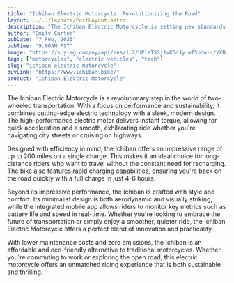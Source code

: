 ```yaml
---
title: "Ichiban Electric Motorcycle: Revolutionizing the Road"
layout: ../../layouts/PostLayout.astro
description: "The Ichiban Electric Motorcycle is setting new standards in the world of electric two-wheelers with its cutting-edge design and performance."
author: "Emily Carter"
pubDate: "7 Feb, 2025"
pubTime: "9:00AM PST"
image: "https://s.yimg.com/ny/api/res/1.2/UPleT5Sj1vK6dJy.wf5pdw--/YXBwaWQ9aGlnaGxhbmRlcjt3PTI0MDA7aD0xMzUwO2NmPXdlYnA-/https://media.zenfs.com/en/robb_report_967/3b007450840d3b6b790455cc7b1da49c"
tags: ["motorcycles", "electric vehicles", "tech"]
slug: "ichiban-electric-motorcycle"
buyLink: "https://www.ichiban.bike/"
product: "Ichiban Electric Motorcycle"
---
```


The Ichiban Electric Motorcycle is a revolutionary step in the world of two-wheeled transportation. With a focus on performance and sustainability, it combines cutting-edge electric technology with a sleek, modern design. The high-performance electric motor delivers instant torque, allowing for quick acceleration and a smooth, exhilarating ride whether you're navigating city streets or cruising on highways.

Designed with efficiency in mind, the Ichiban offers an impressive range of up to 200 miles on a single charge. This makes it an ideal choice for long-distance riders who want to travel without the constant need for recharging. The bike also features rapid charging capabilities, ensuring you're back on the road quickly with a full charge in just 4-6 hours.

Beyond its impressive performance, the Ichiban is crafted with style and comfort. Its minimalist design is both aerodynamic and visually striking, while the integrated mobile app allows riders to monitor key metrics such as battery life and speed in real-time. Whether you're looking to embrace the future of transportation or simply enjoy a smoother, quieter ride, the Ichiban Electric Motorcycle offers a perfect blend of innovation and practicality.

With lower maintenance costs and zero emissions, the Ichiban is an affordable and eco-friendly alternative to traditional motorcycles. Whether you're commuting to work or exploring the open road, this electric motorcycle offers an unmatched riding experience that is both sustainable and thrilling.
